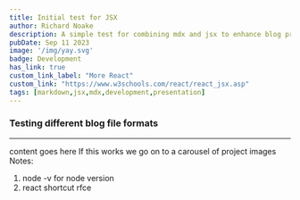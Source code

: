```yaml
---
title: Initial test for JSX
author: Richard Noake
description: A simple test for combining mdx and jsx to enhance blog presentation.
pubDate: Sep 11 2023
image: '/img/yay.svg'
badge: Development
has_link: true
custom_link_label: "More React"
custom_link: "https://www.w3schools.com/react/react_jsx.asp"
tags: [markdown,jsx,mdx,development,presentation]
---
```



### Testing different blog file formats

---
content goes here
If this works we go on to a carousel of project images
Notes: 

1. node -v for node version
2. react shortcut rfce

<Simple/>
